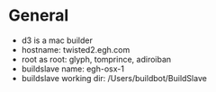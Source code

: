 = General =

* d3 is a mac builder
* hostname: twisted2.egh.com
* root as root: glyph, tomprince, adiroiban
* buildslave name: egh-osx-1 
* buildslave working dir: /Users/buildbot/BuildSlave